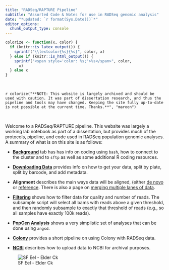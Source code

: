 ```yaml
---
title: "RADSeq/RAPTURE Pipeline"
subtitle: "Assorted Code & Notes for use in RADSeq genomic analysis"
date: "*updated: `r format(Sys.Date())`*"
editor_options: 
  chunk_output_type: console
---
```


```r

colorize <- function(x, color) {
  if (knitr::is_latex_output()) {
    sprintf("\\textcolor{%s}{%s}", color, x)
  } else if (knitr::is_html_output()) {
    sprintf("<span style='color: %s;'>%s</span>", color,
      x)
  } else x
}

```


<br> 

`r colorize("**NOTE: This website is largely archived and should be used with caution. It was part of dissertation research, and thus the pipeline and tools may have changed. Keeping the site fully up-to-date is not possible at the current time. Thanks.**", "maroon")`

<br>

Welcome to a RADSeq/RAPTURE pipeline. This website was largely a working lab notebook as part of a dissertation, but provides much of the protocols, pipeline, and code used in RADSeq population genomic analyses. A summary of what is on this site is as follows:

 - [**Background**](docs/background_bash.html) tab has has info on coding using `bash`, how to connect to the cluster and to `sftp` as well as some additional R coding resources.

 - [**Downloading Data**](docs/downloading_illumina.html) provides info on how to get your data, split by plate, split by barcode, and add metadata. 

 - **Alignment** describes the main ways data will be aligned, (either [de novo](docs/de_novo_assembly.html) or [reference](docs/reference.html). There is also a page on [merging multiple lanes of data](docs/merging.html).

 - [**Filtering**](docs/subsampling.html) shows how to filter data for quality and number of reads. The subsample script will select all bams with reads above a given threshold, and then randomly subsample to exactly that threshold of reads (e.g., so all samples have exactly 100k reads).

 - [**PopGen Analysis**](docs/popgen_tools.html) shows a very simplistic set of analyses that can be done using `angsd`.

 - [**Colony**](docs/pipeline_colony.html) provides a short pipeline on using Colony with RADSeq data.  

 - [**NCBI**](docs/upload_ncbi.html) describes how to upload data to NCBI for archival purposes.
 

![SF Eel - Elder Ck](images/p6230079-Elder-SFEel.jpg)

